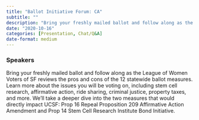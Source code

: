 ```yaml
---
title: "Ballot Initiative Forum: CA"
subtitle: ""
description: "Bring your freshly mailed ballot and follow along as the League of Women Voters of SF reviews the pros and cons of the 12 statewide ballot measures. "
date: "2020-10-16"
categories: [Presentation, Chat/Q&A]
date-format: medium 
---
```


### Speakers  


Bring your freshly mailed ballot and follow along as the League of Women Voters of SF reviews the pros and cons of the 12 statewide ballot measures. Learn more about the issues you will be voting on, including stem cell research, affirmative action, ride sharing, criminal justice, property taxes, and more. We'll take a deeper dive into the two measures that would directly impact UCSF: Prop 16 Repeal Proposition 209 Affirmative Action Amendment and Prop 14 Stem Cell Research Institute Bond Initiative.

